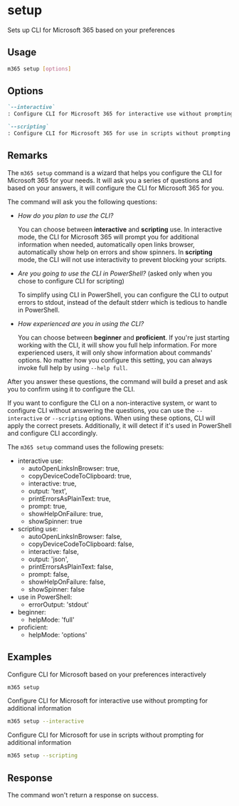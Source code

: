 
# setup

Sets up CLI for Microsoft 365 based on your preferences

## Usage

```sh
m365 setup [options]
```

## Options

```md definition-list
`--interactive`
: Configure CLI for Microsoft 365 for interactive use without prompting for additional information

`--scripting`
: Configure CLI for Microsoft 365 for use in scripts without prompting for additional information
```

<Global />

## Remarks

The `m365 setup` command is a wizard that helps you configure the CLI for Microsoft 365 for your needs. It will ask you a series of questions and based on your answers, it will configure the CLI for Microsoft 365 for you.

The command will ask you the following questions:

- _How do you plan to use the CLI?_

  You can choose between **interactive** and **scripting** use. In interactive mode, the CLI for Microsoft 365 will prompt you for additional information when needed, automatically open links browser, automatically show help on errors and show spinners. In **scripting** mode, the CLI will not use interactivity to prevent blocking your scripts.

- _Are you going to use the CLI in PowerShell?_ (asked only when you chose to configure CLI for scripting)

  To simplify using CLI in PowerShell, you can configure the CLI to output errors to stdout, instead of the default stderr which is tedious to handle in PowerShell.

- _How experienced are you in using the CLI?_

  You can choose between **beginner** and **proficient**. If you're just starting working with the CLI, it will show you full help information. For more experienced users, it will only show information about commands' options. No matter how you configure this setting, you can always invoke full help by using `--help full`.

After you answer these questions, the command will build a preset and ask you to confirm using it to configure the CLI.

If you want to configure the CLI on a non-interactive system, or want to configure CLI without answering the questions, you can use the `--interactive` or `--scripting` options. When using these options, CLI will apply the correct presets. Additionally, it will detect if it's used in PowerShell and configure CLI accordingly.

The `m365 setup` command uses the following presets:

- interactive use:
  - autoOpenLinksInBrowser: true,
  - copyDeviceCodeToClipboard: true,
  - interactive: true,
  - output: 'text',
  - printErrorsAsPlainText: true,
  - prompt: true,
  - showHelpOnFailure: true,
  - showSpinner: true
- scripting use:
  - autoOpenLinksInBrowser: false,
  - copyDeviceCodeToClipboard: false,
  - interactive: false,
  - output: 'json',
  - printErrorsAsPlainText: false,
  - prompt: false,
  - showHelpOnFailure: false,
  - showSpinner: false
- use in PowerShell:
  - errorOutput: 'stdout'
- beginner:
  - helpMode: 'full'
- proficient:
  - helpMode: 'options'

## Examples

Configure CLI for Microsoft based on your preferences interactively

```sh
m365 setup
```

Configure CLI for Microsoft for interactive use without prompting for additional information

```sh
m365 setup --interactive
```

Configure CLI for Microsoft for use in scripts without prompting for additional information

```sh
m365 setup --scripting
```

## Response

The command won't return a response on success.
